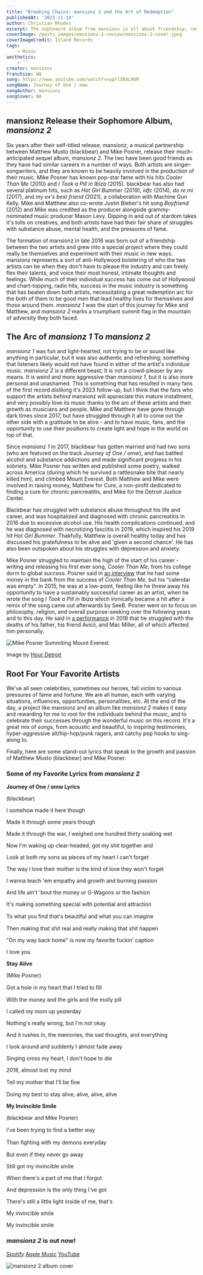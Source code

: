 ```yaml
---
title: "Breaking Chains: mansionz 2 and the Art of Redemption"
publishedAt: '2023-11-19'
author: Christian Rhodes
excerpt: The sophomore album from mansionz is all about friendship, redemption, and growth.
coverImage: /posts_images/mansionz-2-review/mansionz-2-cover.jpeg
coverImageCredit: Island Records
tags:
    - Music
aesthetics: 
    - ''
creator: mansionz
franchise: NA
song: https://www.youtube.com/watch?v=yprl5R4L9OM
songName: Journey of One / omw
songAuthor: mansionz
songCover: NA
---
```


## mansionz Release their Sophomore Album, *mansionz 2*

Six years after their self-titled release, mansionz, a musical partnership between Matthew Musto (blackbear) and Mike Posner, release their much-anticipated sequel album, *mansionz 2*. The two have been good friends as they have had similar careers in a number of ways. Both artists are singer-songwriters, and they are known to be heavily involved in the production of their music. Mike Posner has known pop-star fame with his hits *Cooler Than Me* (2010) and *I Took a Pill in Ibiza* (2015). blackbear has also had several platinum hits, such as *Hot Girl Bummer* (2019), *idfc* (2014), *do re mi* (2017), and *my ex's best friend* (2021), a collaboration with Machine Gun Kelly. Mike and Matthew also co-wrote Justin Bieber's hit song *Boyfriend* (2012) and Mike was credited as the producer alongside grammy-nominated music producer Mason Levy. Dipping in and out of stardom takes it's tolls on creatives, and both artists have had their fair share of struggles with substance abuse, mental health, and the pressures of fame. 

The formation of mansionz in late 2016 was born out of a friendship between the two artists and grew into a special project where they could really be themselves and experiment with their music in new ways. mansionz represents a sort of anti-Hollywood bolstering of who the two artists can be when they don't have to please the industry and can freely flex their talents, and voice their most honest, intimate thoughts and feelings. While much of their individual success has come out of Hollywood and chart-topping, radio hits, success in the music industry is something that has beaten down both artists, necessitating a great redemption arc for the both of them to be good men that lead healthy lives for themselves and those around them. *mansionz 1* was the start of this journey for Mike and Matthew, and *mansionz 2* marks a triumphant summit flag in the mountain of adversity they both faced. 

## The Arc of *mansionz 1* To *mansionz 2*

*mansionz 1* was fun and light-hearted, not trying to be or sound like anything in particular, but it was also authentic and refreshing; something that listeners likely would not have found in either of the artist's individual music. *mansionz 2* is a different beast; It is not a crowd-pleaser by any means. It is weird and more aggressive than *mansionz 1*, but it is also more personal and unashamed. This is something that has resulted in many fans of the first record disliking it's 2023 follow-up, but I think that the fans who support the artists *behind* mansionz will appreciate this mature installment, and very possibly love its music thanks to the arc of these artists and their growth as musicians and people. Mike and Matthew have gone through dark times since 2017, but have struggled through it all to come out the other side with a gratitude to be alive - and to have music, fans, and the opportunity to use their positions to create light and hope in the world on top of that. 

Since *mansionz 1* in 2017, blackbear has gotten married and had two sons (who are featured on the track *Journey of One / omw*), and has battled alcohol and substance addictions and made significant progress in his sobriety. Mike Posner has written and published some poetry, walked across America (during which he survived a rattlesnake bite that nearly killed him), and climbed Mount Everest. Both Matthew and Mike were involved in raising money, Matthew for Cure, a non-profit dedicated to finding a cure for chronic pancreatitis, and Mike for the Detroit Justice Center. 

Blackbear has struggled with substance abuse throughout his life and career, and was hospitalized and diagnosed with chronic pancreatitis in 2016 due to excessive alcohol use. His health complications continued, and he was diagnosed with necrotizing fasciitis in 2019, which inspired his 2019 hit *Hot Girl Bummer*. Thakfully, Matthew is overall healthy today and has discussed his gratefulness to be alive and 'given a second chance'. He has also been outspoken about his struggles with depression and anxiety. 

Mike Posner struggled to maintain the high of the start of his career - writing and releasing his first ever song, *Cooler Than Me*, from his college dorm to global success. Posner said in [an interview](https://www.youtube.com/watch?v=zHZvNG6ejRk&t=14s) that he had some money in the bank from the success of *Cooler Than Me*, but his “calendar was empty”. In 2015, he was at a low-point, feeling like he threw away his opportunity to have a sustainably successful career as an artist, when he wrote the song *I Took a Pill in Ibiza* which ironically became a hit after a remix of the song came out afterwards by SeeB. Posner went on to focus on philosophy, religion, and overall purpose-seeking over the following years and to this day. He said in [a performance](https://www.youtube.com/watch?v=p1zrweVN4l4) in 2018 that he struggled with the deaths of his father, his friend Avicii, and Mac Miller, all of which affected him personally. 

![Mike Posner Summiting Mount Everest](https://cdn.hourdetroit.com/wp-content/uploads/sites/20/2021/08/mike-posner-mt-everest-2.jpg)

Image by [Hour Detroit](https://www.hourdetroit.com/philanthropy-charity/mike-posner-days-of-adventure-arent-over-mount-everest/)

## Root For Your Favorite Artists

We've all seen celebrities, sometimes our heroes, fall victim to various pressures of fame and fortune. We are all human, each with varying situations, influences, opportunities, personalities, etc. At the end of the day, a project like mansionz and an album like *mansionz 2* makes it easy and rewarding for me to root for the individuals behind the music, and to celebrate their successes through the wonderful music on this record. It's a great mix of songs, from acoustic and beautiful, to inspiring testimonies, hyper-aggressive alt/hip-hop/punk ragers, and catchy pop hooks to sing-along to. 

Finally, here are some stand-out lyrics that speak to the growth and passion of Matthew Musto (blackbear) and Mike Posner. 

### Some of my Favorite Lyrics from *mansionz 2*

**Journey of One / omw Lyrics**

(blackbear)

I somehow made it here though

Made it through some years though

Made it through the war, I weighed one hundred thirty soaking wet

Now I'm waking up clear-headed, got my shit together and

Look at both my sons as pieces of my heart I can't forget

The way I love their mother is the kind of love they won't forget

I wanna teach 'em empathy and growth and burning passion

And life ain't 'bout the money or G-Wagons or the fashion

It's making something special with potential and attraction

To what you ﬁnd that's beautiful and what you can imagine

Then making that shit real and really making that shit happen

"On my way back home" is now my favorite fuckin' caption

I love you



**Stay Alive**

(Mike Posner)

Got a hole in my heart that I tried to ﬁll

With the money and the girls and the molly pill

I called my mom up yesterday

Nothing's really wrong, but I'm not okay

And it rushes in, the memories, the sad thoughts, and everything

I look around and suddenly I almost fade away

Singing cross my heart, I don't hope to die

2018, almost lost my mind

Tell my mother that I'll be ﬁne

Doing my best to stay alive, alive, alive, alive



**My Invincible Smile**

(blackbear and Mike Posner)

I've been trying to ﬁnd a better way

Than ﬁghting with my demons everyday

But even if they never go away

Still got my invincible smile

When there's a part of me that I forgot

And depression is the only thing I've got

There's still a little light inside of me, that's

My invincible smile

My invincible smile

### *mansionz 2* is out now!
[Spotify](https://open.spotify.com/album/4AZQAqrzZm1jyRuEIrjGHC)
[Apple Music](https://music.apple.com/us/album/mansionz-2/1713196392)
[YouTube](https://www.youtube.com/playlist?list=PLGP-JAr2aIZQkZiLSzYp4ExNUwvJxheOL)


![mansionz 2 album cover](https://cdn11.bigcommerce.com/s-rdecee92oy/images/stencil/1280x1280/products/46748/6054900/isllp74280__74359.1698805294.jpg?c=2)